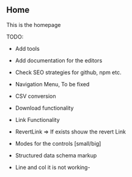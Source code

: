 ## Home

This is the homepage

TODO:

- Add tools
- Add documentation for the editors
- Check SEO strategies for github, npm etc.

- Navigation Menu, To be fixed
- CSV conversion
- Download functionality
- Link Functionality
- RevertLink => If exists shouw the revert Link
- Modes for the controls [small/big]
- Structured data schema markup
- Line and col it is not working-